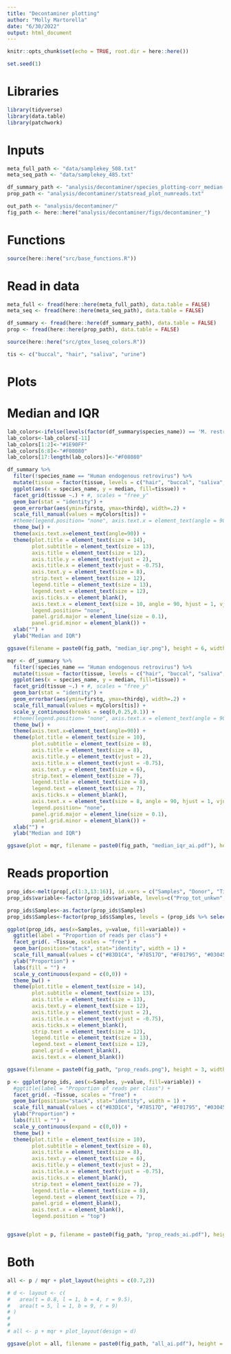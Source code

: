 ```yaml
---
title: "Decontaminer plotting"
author: "Molly Martorella"
date: "6/30/2022"
output: html_document
---
```


```r
knitr::opts_chunk$set(echo = TRUE, root.dir = here::here())

set.seed(1)
```

# Libraries

```r
library(tidyverse)
library(data.table)
library(patchwork)
```

# Inputs

```r
meta_full_path <- "data/samplekey_508.txt"
meta_seq_path <- "data/samplekey_485.txt"

df_summary_path <- "analysis/decontaminer/species_plotting-corr_median-iqr.txt"
prop_path <- "analysis/decontaminer/statsread_plot_numreads.txt"

out_path <- "analysis/decontaminer/"
fig_path <- here::here("analysis/decontaminer/figs/decontaminer_")
```

# Functions

```r
source(here::here("src/base_functions.R"))
```

# Read in data

```r
meta_full <- fread(here::here(meta_full_path), data.table = FALSE)
meta_seq <- fread(here::here(meta_seq_path), data.table = FALSE)

df_summary <- fread(here::here(df_summary_path), data.table = FALSE)
prop <- fread(here::here(prop_path), data.table = FALSE)

source(here::here("src/gtex_loseq_colors.R"))

tis <- c("buccal", "hair", "saliva", "urine")
```

# Plots

# Median and IQR

```r
lab_colors<-ifelse(levels(factor(df_summary$species_name)) == 'M. restricta', '#DAA520', 'black')
lab_colors<-lab_colors[-11]
lab_colors[1:2]<-"#1E90FF"
lab_colors[6:8]<-"#F08080"
lab_colors[17:length(lab_colors)]<-"#F08080"

df_summary %>% 
  filter(!species_name == "Human endogenous retrovirus") %>%
  mutate(tissue = factor(tissue, levels = c("hair", "buccal", "saliva", "urine"))) %>% 
  ggplot(aes(x = species_name, y = median, fill=tissue)) +
  facet_grid(tissue ~.) + #, scales = "free_y"
  geom_bar(stat = "identity") +
  geom_errorbar(aes(ymin=firstq, ymax=thirdq), width=.2) +
  scale_fill_manual(values = myColors[tis]) +
  #theme(legend.position= "none", axis.text.x = element_text(angle = 90, hjust = 1, vjust = 0.3)) +
  theme_bw() +
  theme(axis.text.x=element_text(angle=90)) +
  theme(plot.title = element_text(size = 14),
        plot.subtitle = element_text(size = 13),
        axis.title = element_text(size = 12),
        axis.title.y = element_text(vjust = 2),
        axis.title.x = element_text(vjust = -0.75),
        axis.text.y = element_text(size = 8),
        strip.text = element_text(size = 12),
        legend.title = element_text(size = 13),
        legend.text = element_text(size = 12), 
        axis.ticks.x = element_blank(),
        axis.text.x = element_text(size = 10, angle = 90, hjust = 1, vjust = 0.3, face = "italic", colour=lab_colors),
        legend.position= "none", 
        panel.grid.major = element_line(size = 0.1),
        panel.grid.minor = element_blank()) +
  xlab("") +
  ylab("Median and IQR")

ggsave(filename = paste0(fig_path, "median_iqr.png"), height = 6, width = 6)
```


```r
mqr <- df_summary %>% 
  filter(!species_name == "Human endogenous retrovirus") %>%
  mutate(tissue = factor(tissue, levels = c("hair", "buccal", "saliva", "urine"))) %>% 
  ggplot(aes(x = species_name, y = median, fill=tissue)) +
  facet_grid(tissue ~.) + #, scales = "free_y"
  geom_bar(stat = "identity") +
  geom_errorbar(aes(ymin=firstq, ymax=thirdq), width=.2) +
  scale_fill_manual(values = myColors[tis]) +
  scale_y_continuous(breaks = seq(0,0.25,0.1)) +
  #theme(legend.position= "none", axis.text.x = element_text(angle = 90, hjust = 1, vjust = 0.3)) +
  theme_bw() +
  theme(axis.text.x=element_text(angle=90)) +
  theme(plot.title = element_text(size = 10),
        plot.subtitle = element_text(size = 8),
        axis.title = element_text(size = 8),
        axis.title.y = element_text(vjust = 2),
        axis.title.x = element_text(vjust = -0.75),
        axis.text.y = element_text(size = 6),
        strip.text = element_text(size = 7),
        legend.title = element_text(size = 8),
        legend.text = element_text(size = 7), 
        axis.ticks.x = element_blank(),
        axis.text.x = element_text(size = 8, angle = 90, hjust = 1, vjust = 0.3, face = "italic", colour=lab_colors),
        legend.position= "none", 
        panel.grid.major = element_line(size = 0.1),
        panel.grid.minor = element_blank()) +
  xlab("") +
  ylab("Median and IQR")

ggsave(plot = mqr, filename = paste0(fig_path, "median_iqr_ai.pdf"), height = 6, width = 6, useDingbats = FALSE)
```

# Reads proportion

```r
prop_ids<-melt(prop[,c(1:3,13:16)], id.vars = c("Samples", "Donor", "Tissue"))
prop_ids$variable<-factor(prop_ids$variable, levels=c("Prop_tot_unkwn", "Prop_tot_rep", "Prop_tot_valid", "Prop_tot_mapped"))

prop_ids$Samples<-as.factor(prop_ids$Samples)
prop_ids$Samples<-factor(prop_ids$Samples, levels = (prop_ids %>% select(Samples, Tissue, value, variable) %>% filter(variable == "Prop_tot_unkwn") %>% arrange(desc(-value)))$Samples)

ggplot(prop_ids, aes(x=Samples, y=value, fill=variable)) + 
  ggtitle(label = "Proportion of reads per class") +
  facet_grid(. ~Tissue, scales = "free") +
  geom_bar(position="stack", stat="identity", width = 1) +
  scale_fill_manual(values = c("#83D1C4", "#78517D", "#F01795", "#03045e"), labels = c("Unknown", "Repeated", "Remapped", "Mapped")) +
  ylab("Proportion") +
  labs(fill = "") +
  scale_y_continuous(expand = c(0,0)) +
  theme_bw() +
  theme(plot.title = element_text(size = 14),
        plot.subtitle = element_text(size = 13),
        axis.title = element_text(size = 13),
        axis.text.y = element_text(size = 12),
        axis.title.y = element_text(vjust = 2),
        axis.title.x = element_text(vjust = -0.75),
        axis.ticks.x = element_blank(),
        strip.text = element_text(size = 12),
        legend.title = element_text(size = 13),
        legend.text = element_text(size = 12),
        panel.grid = element_blank(),
        axis.text.x = element_blank())

ggsave(filename = paste0(fig_path, "prop_reads.png"), height = 3, width = 7)
```


```r
p <- ggplot(prop_ids, aes(x=Samples, y=value, fill=variable)) + 
  #ggtitle(label = "Proportion of reads per class") +
  facet_grid(. ~Tissue, scales = "free") +
  geom_bar(position="stack", stat="identity", width = 1) +
  scale_fill_manual(values = c("#83D1C4", "#78517D", "#F01795", "#03045e"), labels = c("Unknown", "Repeated", "Remapped", "Mapped")) +
  ylab("Proportion") +
  labs(fill = "") +
  scale_y_continuous(expand = c(0,0)) +
  theme_bw() +
  theme(plot.title = element_text(size = 10),
        plot.subtitle = element_text(size = 8),
        axis.title = element_text(size = 8),
        axis.text.y = element_text(size = 6),
        axis.title.y = element_text(vjust = 2),
        axis.title.x = element_text(vjust = -0.75),
        axis.ticks.x = element_blank(),
        strip.text = element_text(size = 7),
        legend.title = element_text(size = 8),
        legend.text = element_text(size = 7),
        panel.grid = element_blank(),
        axis.text.x = element_blank(),
        legend.position = "top")


ggsave(plot = p, filename = paste0(fig_path, "prop_reads_ai.pdf"), height = 3, width = 7, useDingbats = FALSE)
```


# Both

```r
all <- p / mqr + plot_layout(heights = c(0.7,2))

# d <- layout <- c(
#   area(t = 0.8, l = 1, b = 4, r = 9.5),
#   area(t = 5, l = 1, b = 9, r = 9)
# )
# 
# 
# all <- p + mqr + plot_layout(design = d)

```


```r
ggsave(plot = all, filename = paste0(fig_path, "all_ai.pdf"), height = 8.5, width = 9, useDingbats = FALSE)
```




